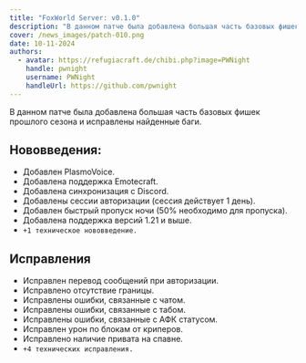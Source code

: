 ```yaml
---
title: "FoxWorld Server: v0.1.0"
description: "В данном патче была добавлена большая часть базовых фишек прошлого сезона и исправлены найденные баги."
cover: /news_images/patch-010.png
date: 10-11-2024
authors:
  - avatar: https://refugiacraft.de/chibi.php?image=PWNight
    handle: pwnight
    username: PWNight
    handleUrl: https://github.com/pwnight
---
```

В данном патче была добавлена большая часть базовых фишек прошлого сезона и исправлены найденные баги.

## Нововведения:
* Добавлен PlasmoVoice.
* Добавлена поддержка Emotecraft.
* Добавлена синхронизация с Discord.
* Добавлены сессии авторизации (сессия действует 1 день).
* Добавлен быстрый пропуск ночи (50% необходимо для пропуска).
* Добавлена поддержка версий 1.21 и выше.
* `+1 техническое нововведение.`
## Исправления
* Исправлен перевод сообщений при авторизации.
* Исправлено отсутствие границы.
* Исправлены ошибки, связанные с чатом.
* Исправлены ошибки, связанные с табом.
* Исправлены ошибки, связанные с АФК статусом.
* Исправлен урон по блокам от криперов.
* Исправлено наличие привата на спавне.
* `+4 технических исправления.`